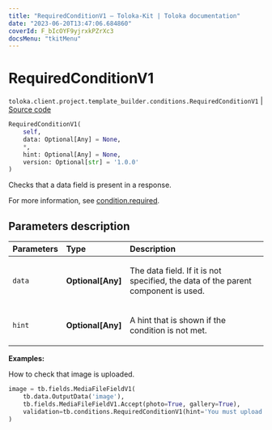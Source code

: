 ```yaml
---
title: "RequiredConditionV1 — Toloka-Kit | Toloka documentation"
date: "2023-06-20T13:47:06.684860"
coverId: F_bIcOYF9yjrxkPZrXc3
docsMenu: "tkitMenu"
---
```


# RequiredConditionV1

`toloka.client.project.template_builder.conditions.RequiredConditionV1` | [Source code](https://github.com/Toloka/toloka-kit/blob/v1.2.0/src/client/project/template_builder/conditions.py#L189)

```python
RequiredConditionV1(
    self,
    data: Optional[Any] = None,
    *,
    hint: Optional[Any] = None,
    version: Optional[str] = '1.0.0'
)
```

Checks that a data field is present in a response.

For more information, see [condition.required](/docs/template-builder/reference/condition.required).

## Parameters description

| Parameters | Type | Description |
| :----------| :----| :-----------|
`data`|**Optional\[Any\]**|<p>The data field. If it is not specified, the data of the parent component is used.</p>
`hint`|**Optional\[Any\]**|<p>A hint that is shown if the condition is not met.</p>

**Examples:**

How to check that image is uploaded.

```python
image = tb.fields.MediaFileFieldV1(
    tb.data.OutputData('image'),
    tb.fields.MediaFileFieldV1.Accept(photo=True, gallery=True),
    validation=tb.conditions.RequiredConditionV1(hint='You must upload a photo.'),
)
```